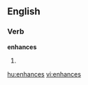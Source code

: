 
==English==

===Verb===
'''enhances'''

# {{third-person singular of|[[enhance]]}}

[[hu:enhances]]
[[vi:enhances]]